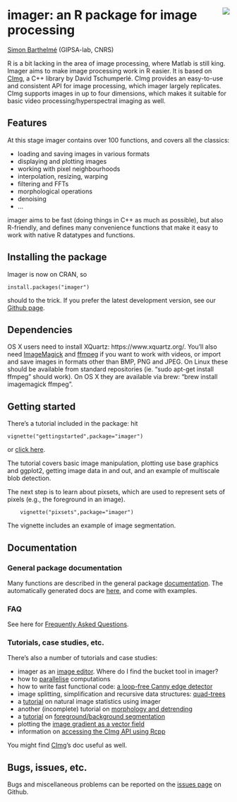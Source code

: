 <!-- --- -->
<!-- title: "imager: an R package for image processing" -->
<!-- --- -->

<div id="header">
<p><img src="warped_parrots_small.png" style="float: right; margin-left: 20px;" /></p>
<h1 class="title">imager: an R package for image processing</h1>

</div>


[Simon Barthelmé](http://sites.google.com/site/simonbarthelme) (GIPSA-lab, CNRS) 

<!-- <img src="warped_parrots_small.png" style="float: right; margin-left: 20px;" /> -->


R is a bit lacking in the area of image processing, where Matlab is still king. Imager aims to make image processing work in R easier. It is based on [CImg](http://cimg.sourceforge.net/), a C++ library by David Tschumperlé. CImg provides an easy-to-use and consistent API for image processing, which imager largely replicates. CImg supports images in up to four dimensions, which makes it suitable for basic video processing/hyperspectral imaging as well. 

## Features

At this stage imager contains over 100 functions, and covers all the classics:

- loading and saving images in various formats
- displaying and plotting images
- working with pixel neighbourhoods 
- interpolation, resizing, warping
- filtering and FFTs
- morphological operations 
- denoising 
- ... 

imager aims to be fast (doing things in C++ as much as possible), but also R-friendly, and defines many convenience functions that make it easy to work with native R datatypes and functions. 

## Installing the package

Imager is now on CRAN, so

	install.packages("imager")

should to the trick. If you prefer the latest development version, see our [Github page](https://www.github.com/dahtah/imager). 

## Dependencies

OS X users need to install XQuartz: https://www.xquartz.org/. You'll also need [ImageMagick](http://www.imagemagick.org/script/binary-releases.php) and [ffmpeg](http://ffmpeg.org/download.html) if you want to work with videos, or import and save images in formats other than BMP, PNG and JPEG. On Linux these should be available from standard repositories (ie. "sudo apt-get install ffmpeg" should work). On OS X they are available via brew: "brew install imagemagick ffmpeg". 

## Getting started 

There's a tutorial included in the package:  hit

	vignette("gettingstarted",package="imager")

or [click here](gettingstarted.html).

The tutorial covers basic image manipulation, plotting use base graphics and ggplot2, getting image data in and out, and an example of multiscale blob detection.

The next step is to learn about pixsets, which are used to represent sets of pixels (e.g., the foreground in an image).

		vignette("pixsets",package="imager")

The vignette includes an example of image segmentation. 


## Documentation

### General package documentation 

Many functions are described in the general package [documentation](imager.html). The automatically generated docs are [here](https://cran.r-project.org/web/packages/imager/imager.pdf), and come with examples. 

### FAQ

See here for [Frequently Asked Questions](FAQ.html). 

### Tutorials, case studies, etc. 

There's also a number of tutorials and case studies:

- imager as an [image editor](gimptools.html). Where do I find the bucket tool in imager?
- how to [parallelise](parallel.html) computations 
- how to write fast functional code: [a loop-free Canny edge detector](canny.html)
- image splitting, simplification and recursive data structures: [quad-trees](quadtrees.html)
- a [tutorial](image_stats.html) on natural image statistics using imager
- another (incomplete) tutorial on [morphology and detrending](morphology.html)
- a [tutorial](foreground_background.html) on [foreground/background segmentation](http://opensource.graphics/how-to-code-a-nice-user-guided-foreground-extraction-algorithm/)
- plotting the [image gradient as a vector field](gradient_field.html)
- information on [accessing the CImg API using Rcpp](cpp_api.html)

You might find [CImg](http://cimg.eu/)'s doc useful as well. 

## Bugs, issues, etc.

Bugs and miscellaneous problems can be reported on the [issues page](https://github.com/dahtah/imager/issues) on Github. 
